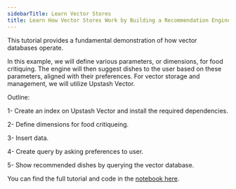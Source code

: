```yaml
---
sidebarTitle: Learn Vector Stores
title: Learn How Vector Stores Work by Building a Recommendation Engine
---
```


This tutorial provides a fundamental demonstration of how vector databases operate.

In this example, we will define various parameters, or dimensions, for food critiquing. The engine will then suggest dishes to the user based on these parameters, aligned with their preferences. For vector storage and management, we will utilize Upstash Vector.


Outline:

1- Create an index on Upstash Vector and install the required dependencies.

2- Define dimensions for food critiqueing.

3- Insert data.

4- Create query by asking preferences to user.

5- Show recommended dishes by querying the vector database.


You can find the full tutorial and code in the [notebook here](https://colab.research.google.com/drive/1CpKUuPr1458sBZkqvL6Km_HBj-IS0fNa?usp=sharing).
